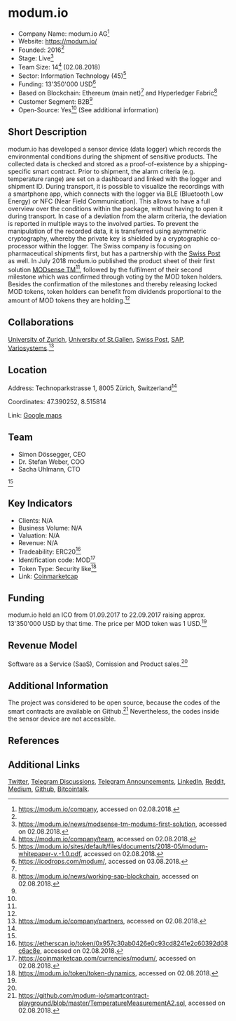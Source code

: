 = modum.io =

*Company Name: modum.io AG<ref name="Website1">https://modum.io/company, accessed on 02.08.2018.</ref>
*Website: https://modum.io/
*Founded: 2016<ref name="Website1"/>
*Stage: Live<ref name="News">https://modum.io/news/modsense-tm-modums-first-solution, accessed on 02.08.2018.</ref>
*Team Size: 14<ref name="Team">https://modum.io/company/team, accessed on 02.08.2018.</ref> (02.08.2018)
*Sector: Information Technology (45)<ref name="Whitepaper">https://modum.io/sites/default/files/documents/2018-05/modum-whitepaper-v.-1.0.pdf, accessed on 02.08.2018.</ref>
*Funding: 13'350'000 USD<ref name="ICOdrops">https://icodrops.com/modum/, accessed on 03.08.2018.</ref>
*Based on Blockchain: Ethereum (main net)<ref name="Whitepaper"/> and Hyperledger Fabric<ref>https://modum.io/news/working-sap-blockchain, accessed on 02.08.2018.</ref>
*Customer Segment: B2B<ref name="Whitepaper"/>
*Open-Source: Yes<ref name="Whitepaper"/> (See additional information)

==Short Description==
modum.io has developed a sensor device (data logger) which records the environmental conditions during the shipment of sensitive products. The collected data is checked and stored as a proof-of-existence by a shipping-specific smart contract. Prior to shipment, the alarm criteria (e.g. temperature range) are set on a dashboard and linked with the logger and shipment ID. During transport, it is possible to visualize the recordings with a smartphone app, which connects with the logger via BLE (Bluetooth Low Energy) or NFC (Near Field Communication). This allows to have a full overview over the conditions within the package, without having to open it during transport. In case of a deviation from the alarm criteria, the deviation is reported in multiple ways to the involved parties. To prevent the manipulation of the recorded data, it is transferred using asymmetric cryptography, whereby the private key is shielded by a cryptographic co-processor within the logger. The Swiss company is focusing on pharmaceutical shipments first, but has a partnership with the [https://www.post.ch/en Swiss Post] as well. In July 2018 modum.io published the product sheet of their first solution [https://modum.io/sites/default/files/documents/2018-07/MODsense%20TM%20Product%20Sheet_0.pdf MODsense TM]<ref name="News"/>, followed by the fulfilment of their second milestone which was confirmed through voting by the MOD token holders. Besides the confirmation of the milestones and thereby releasing locked MOD tokens, token holders can benefit from dividends proportional to the amount of MOD tokens they are holding.<ref name="Whitepaper"/>

==Collaborations==
[http://www.csg.uzh.ch/csg/en.html University of Zurich], [https://iscm.unisg.ch/ University of St.Gallen], [https://www.post.ch/de Swiss Post], [https://www.sap.com/swiss/index.html SAP], [http://www.variosystems.com/index.php/de/ Variosystems].<ref>https://modum.io/company/partners, accessed on 02.08.2018.</ref>

==Location==
Address: Technoparkstrasse 1, 8005 Zürich, Switzerland<ref name="Whitepaper"/>

Coordinates: 47.390252, 8.515814

Link: [https://www.google.ch/maps/place/Technopark,+Technoparkstrasse+1,+8005+Z%C3%BCrich/@47.3901869,8.5136578,17z/data=!3m1!4b1!4m5!3m4!1s0x47900a473dddd8e3:0xed9948c1f7b2b01a!8m2!3d47.3901869!4d8.5158465 Google maps]

==Team==
*Simon Dössegger, CEO
*Dr. Stefan Weber, COO
*Sacha Uhlmann, CTO
<ref name="Team"/>

==Key Indicators==
*Clients: N/A
*Business Volume: N/A
*Valuation: N/A
*Revenue: N/A
*Tradeability: ERC20<ref>https://etherscan.io/token/0x957c30ab0426e0c93cd8241e2c60392d08c6ac8e, accessed on 02.08.2018.</ref>
*Identification code: MOD<ref>https://coinmarketcap.com/currencies/modum/, accessed on 02.08.2018.</ref>
*Token Type: Security like<ref>https://modum.io/token/token-dynamics, accessed on 02.08.2018.</ref> 
*Link: [https://coinmarketcap.com/currencies/modum/ Coinmarketcap]

==Funding==
modum.io held an ICO from 01.09.2017 to 22.09.2017 raising approx. 13'350'000 USD by that time. The price per MOD token was 1 USD.<ref name="ICOdrops"/>

==Revenue Model==
Software as a Service (SaaS), Comission and Product sales.<ref name="Whitepaper"/>

==Additional Information==
The project was considered to be open source, because the codes of the smart contracts are available on Github.<ref>https://github.com/modum-io/smartcontract-playground/blob/master/TemperatureMeasurementA2.sol, accessed on 02.08.2018.</ref> Nevertheless, the codes inside the sensor device are not accessible.

==References==
<references/>

==Additional Links==
[https://twitter.com/modum_io Twitter], [https://t.me/joinchat/GOpSHUkujWHJ_D_AXK8WQA Telegram Discussions], [https://t.me/modum_announcements Telegram Announcements], [https://www.linkedin.com/company/modum.io-ag/ LinkedIn], [https://www.reddit.com/r/modum_io/ Reddit], [https://medium.com/modum-io Medium], [https://github.com/modum-io Github], [https://bitcointalk.org/index.php?topic=2091885.0 Bitcointalk].
